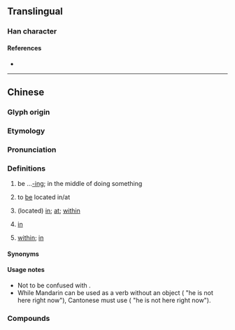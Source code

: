{{character info}}
==Translingual==

===Han character===
{{Han char|rn=30|rad=口|as=09|sn=12|four=|canj=ROHF|ids=⿰口係}}

====References====
* {{Han ref|kx=0201.121|hdz=10657.021|uh=55BA|ud=21946}}

----

==Chinese==
{{zh-forms|alt=*o係-Internet,匸,𫪈}}

===Glyph origin===
{{Han etym|系}}

===Etymology===
{{rfe|zh}}

===Pronunciation===
{{zh-pron
|c=hai2
|h=gd=hoi1/hoi4
|ca=LL-Q9186-Justinrleung-喺.wav
|cat=adv,prep,v
}}

===Definitions===
{{zh-hanzi}} {{tlb|zh|Cantonese}}

# {{rfv-sense|zh}} be ...[[-ing]]; in the middle of doing something {{gloss|indicating an action in progress}}
# to [[be]] located in/at
#: {{zh-x|我 而家 喺 香港。|I '''am in''' Hong Kong now.|C}}
#: {{zh-x|你 喺 邊度 啊{aa3}？|Where are you?|C}}
#: {{zh-x|喺 架 車 入便|to be inside the car|C}}
# (located) [[in]]; [[at]]; [[within]]
#: {{zh-x|你 要 喺 巴士{si6-2}站 上{soeng5}車。|You need to get on '''at''' the bus station.|C}}
# {{lb|zh|temporal}} [[in]]
#: {{zh-x|喺 @2012|in 2012|C}}
# [[within]]; [[in]]
#: {{zh-x|喺 英文 度|'''within''' English|C}}

====Synonyms====
{{zh-dial|在}}

====Usage notes====
* Not to be confused with {{zh-l|係|hai6|to be}}.
* While Mandarin {{zh-l|在}} can be used as a verb without an object ({{zh-l|[[他]][[現在]][[不]][[在]]}} "he is not here right now"), Cantonese must use {{zh-l|喺度}} ({{zh-l|[[佢]][[而家]][[唔]][[喺度]]}} "he is not here right now"). {{attention|zh|can this wording be improved?}}

===Compounds===
{{zh-der|喺處|喺度}}
